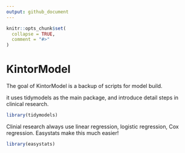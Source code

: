 ```yaml
---
output: github_document
---
```


<!-- README.md is generated from README.Rmd. Please edit that file -->

```r
knitr::opts_chunk$set(
  collapse = TRUE,
  comment = "#>"
)
```

# KintorModel

<!-- badges: start -->
<!-- badges: end -->

The goal of KintorModel is a backup of scripts for model build.

it uses tidymodels as the main package, and introduce detail steps in clinical research.

```r
library(tidymodels)
```

Clinial research always use linear regression, logistic regression, Cox regression. Easystats make this much easier!

```r
library(easystats)
```



